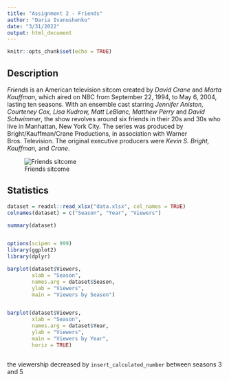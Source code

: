 ---
title: "Assignment 2 - Friends"
author: "Daria Ivanushenko"
date: "3/31/2022"
output: html_document
---

```{r setup, include=FALSE}
knitr::opts_chunk$set(echo = TRUE)
```

## Description

*Friends* is an American television sitcom created by *David Crane* and *Marta Kauffman*, which aired on NBC from September 22, 1994, to May 6, 2004, lasting ten seasons. With an ensemble cast starring *Jennifer Aniston, Courteney Cox, Lisa Kudrow, Matt LeBlanc, Matthew Perry* and *David Schwimmer*, the show revolves around six friends in their 20s and 30s who live in Manhattan, New York City. The series was produced by Bright/Kauffman/Crane Productions, in association with Warner Bros. Television. The original executive producers were *Kevin S. Bright, Kauffman,* and *Crane*.

![Friends sitcome](C:\\Users\\daria\\OneDrive\\Desktop\\Reproducible Research\\RRcourse2022\\RR_Mar_23_24\\friends.jpg)

## Statistics

```{r}
dataset = readxl::read_xlsx("data.xlsx", col_names = TRUE)
colnames(dataset) = c("Season", "Year", "Viewers")

summary(dataset)


options(scipen = 999)
library(ggplot2)
library(dplyr)

barplot(dataset$Viewers, 
        xlab = "Season",
        names.arg = dataset$Season,
        ylab = "Viewers", 
        main = "Viewers by Season")


barplot(dataset$Viewers, 
        xlab = "Season",
        names.arg = dataset$Year,
        ylab = "Viewers", 
        main = "Viewers by Year", 
        horiz = TRUE)



```
the viewership decreased by `insert_calculated_number` between seasons 3 and 5